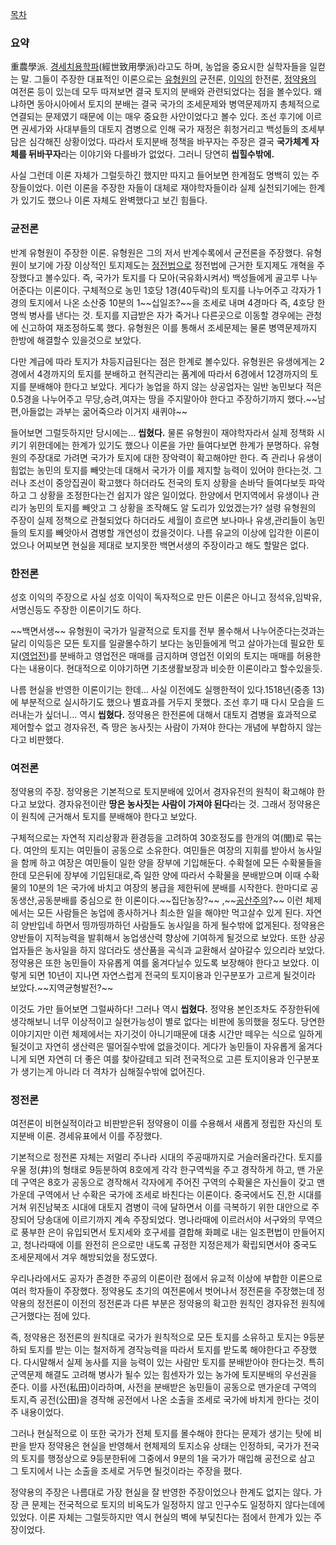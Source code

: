 [[목차]]

=== 요약 ===
重農學派. [[경세치용]]학파(經世致用學派)라고도 하며, 농업을 중요시한 실학자들을 일컫는 말. 그들이 주장한 대표적인 이론으로는 [[유형원]]의 균전론, [[이익]]의 한전론, [[정약용]]의 여전론 등이 있는데 모두 따져보면 결국 토지의 분배와 관련되었다는 점을 볼수있다. 왜냐하면 동아시아에서 토지의 분배는 결국 국가의 조세문제와 병역문제까지 총체적으로 연결되는 문제였기 때문에 이는 매우 중요한 사안이었다고 볼수 있다. 조선 후기에 이르면 권세가와 사대부들의 대토지 겸병으로 인해 국가 재정은 휘청거리고 백성들의 조세부담은 심각해진 상황이었다. 따라서 토지분배 정책을 바꾸자는 주장은 결국 '''국가체계 자체를 뒤바꾸자'''라는 이야기와 다를바가 없었다. 그러니 당연히 '''씹힐수밖에.''' 

사실 그런데 이론 자체가 그럴듯하긴 했지만 따지고 들어보면 한계점도 명백히 있는 주장들이었다. 이런 이론을 주장한 자들이 대체로 재야학자들이라 실제 실천되기에는 한계가 있기도 했으나 이론 자체도 완벽했다고 보긴 힘들다.

=== 균전론 ===
반계 유형원이 주장한 이론. 유형원은 그의 저서 반계수록에서 균전론을 주장했다. 유형원이 보기에 가장 이상적인 토지제도는 [[정전법]]으로 정전법에 근거한 토지제도 개혁을 주장했다고 볼수있다. 즉, 국가가 토지를 다 모아(국유화시켜서) 백성들에게 골고루 나누어준다는 이론이다. 구체적으로 농민 1호당 1경(40두락)의 토지를 나누어주고 각자가 1경의 토지에서 나온 소산중 10분의 1~~십일조?~~을 조세로 내며 4경마다 즉, 4호당 한명씩 병사를 낸다는 것. 토지를 지급받은 자가 죽거나 다른곳으로 이동할 경우에는 관청에 신고하여 재조정하도록 했다. 유형원은 이를 통해서 조세문제는 물론 병역문제까지 한방에 해결할수 있을것으로 보았다.

다만 계급에 따라 토지가 차등지급된다는 점은 한계로 볼수있다. 유형원은 유생에게는 2경에서 4경까지의 토지를 분배하고 현직관리는 품계에 따라서 6경에서 12경까지의 토지를 분배해야 한다고 보았다. 게다가 농업을 하지 않는 상공업자는 일반 농민보다 적은 0.5경을 나누어주고 무당,승려,여자는 땅을 주지말아야 한다고 주장하기까지 했다.~~남편,아들없는 과부는 굶어죽으라 이거지 새퀴야~~  

들어보면 그럴듯하지만 당시에는... '''씹혔다.''' 물론 유형원이 재야학자라서 실제 정책화 시키기 위한데에는 한계가 있기도 했으나 이론을 가만 들여다보면 한계가 분명하다. 유형원의 주장대로 가려면 국가가 토지에 대한 장악력이 확고해야만 한다. 즉 관리나 유생이 힘없는 농민의 토지를 빼앗는데 대해서 국가가 이를 제지할 능력이 있어야 한다는것. 그러나 조선이 중앙집권이 확고했다 하더라도 전국의 토지 상황을 손바닥 들여다보듯 파악하고 그 상황을 조정한다는건 쉽지가 않은 일이었다. 한양에서 먼지역에서 유생이나 관리가 농민의 토지를 빼앗고 그 상황을 조작해도 알 도리가 있었겠는가? 설령 유형원의 주장이 실제 정책으로 관철되었다 하더라도 세월이 흐르면 보나마나 유생,관리들이 농민들의 토지를 빼앗아서 겸병할 개연성이 컸을것이다. 나름 유교의 이상에 입각한 이론이었으나 어찌보면 현실을 제대로 보지못한 백면서생의 주장이라고 해도 할말은 없다.

=== 한전론 ===
성호 이익의 주장으로 사실 성호 이익이 독자적으로 만든 이론은 아니고 정석유,임박유,서명신등도 주장한 이론이기도 하다.

~~백면서생~~ 유형원이 국가가 일괄적으로 토지를 전부 몰수해서 나누어준다는것과는 달리 이익등은 모든 토지를 일괄몰수하기 보다는 농민들에게 먹고 살아가는데 필요한 토지([[영업전]])를 분배하고 영업전은 매매를 금지하며 영업전 이외의 토지는 매매를 허용한다는 내용이다. 현대적으로 이야기하면 기초생활보장과 비슷한 이론이라고 할수있을듯. 

나름 현실을 반영한 이론이기는 한데... 사실 이전에도 실행한적이 있다.1518년(중종 13)에 부분적으로 실시하기도 했으나 별효과를 거두지 못했다. 조선 후기 때 다시 모습을 드러내는가 싶더니... 역시 '''씹혔다.''' 정약용은 한전론에 대해서 대토지 겸병을 효과적으로 제어할수 없고 경자유전, 즉 땅은 농사짓는 사람이 가져야 한다는 개념에 부합하지 않는다고 비판했다.

=== 여전론 ===
정약용의 주장. 정약용은 기본적으로 토지분배에 있어서 경자유전의 원칙이 확고해야 한다고 보았다. 경자유전이란 '''땅은 농사짓는 사람이 가져야 된다'''라는 것. 그래서 정약용은 이 원칙에 근거해서 토지를 분배해야 한다고 보았다. 

구체적으로는 자연적 지리상황과 환경등을 고려하여 30호정도를 한개의 여(閭)로 묶는다. 여안의 토지는 여민들이 공동으로 소유한다. 여민들은 여장의 지휘를 받아서 농사일을 함께 하고 여장은 여민들이 일한 양을 장부에 기입해둔다. 수확철에 모든 수확물들을 한데 모은뒤에 장부에 기입된대로,즉 일한 양에 따라서 수확물을 분배받으며 이때 수확물의 10분의 1은 국가에 바치고 여장의 봉급을 제한뒤에 분배를 시작한다. 한마디로 공동생산,공동분배를 중심으로 한 이론이다.~~집단농장?~~ 
,~~[[공산주의]]?~~
이런 체제에서는 모든 사람들은 농업에 종사하거나 최소한 일을 해야만 먹고살수 있게 된다. 자연히 양반입네 하면서 띵까띵까하던 사람들도 농사일을 하게 될수밖에 없게된다. 정약용은 양반들이 지적능력을 발휘해서 농업생산력 향상에 기여하게 될것으로 보았다. 또한 상공업자들은 농사일을 하지 않더라도 생산품을 곡식과 교환해서 살아갈수 있으리라 보았다. 정약용은 또한 농민들이 자유롭게 여를 옮겨다닐수 있도록 보장해야 한다고 보았다. 이렇게 되면 10년이 지나면 자연스럽게 전국의 토지이용과 인구분포가 고르게 될것이라 보았다.~~지역균형발전?~~

이것도 가만 들어보면 그럴싸하다! 그러나 역시 '''씹혔다.''' 정약용 본인조차도 주장한뒤에 생각해보니 너무 이상적이고 실현가능성이 별로 없다는 비판에 동의했을 정도다. 당연한 이야기지만 이런 체제에서는 자기것이 아니기때문에 대충 시간만 떼우는 식으로 일하게 될것이고 자연히 생산력은 떨어질수밖에 없을것이다. 게다가 농민들이 자유롭게 옮겨다니게 되면 자연히 더 좋은 여를 찾아갈테고 되려 전국적으로 고른 토지이용과 인구분포가 생기는게 아니라 더 격차가 심해질수밖에 없어진다.

=== 정전론 ===
여전론이 비현실적이라고 비판받은뒤 정약용이 이를 수용해서 새롭게 정립한 자신의 토지분배 이론. 경세유표에서 이를 주장했다.

기본적으로 정전론 자체는 저멀리 주나라 시대의 주공때까지로 거슬러올라간다. 토지를 우물 정(井)의 형태로 9등분하여 8호에게 각각 한구역씩을 주고 경작하게 하고, 맨 가운데 구역은 8호가 공동으로 경작해서 각자에게 주어진 구역의 수확물은 자신들이 갖고 맨가운데 구역에서 난 수확은 국가에 조세로 바친다는 이론이다. 중국에서도 진,한 시대를 거쳐 위진남북조 시대에 대토지 겸병이 극에 달하면서 이를 극복하기 위한 대안으로 주장되어 당송대에 이르기까지 계속 주장되었다. 명나라때에 이르러서야 서구와의 무역으로 풍부한 은이 유입되면서 토지세와 호구세를 결합해 화폐로 내는 일조편법이 만들어지고, 청나라때에 이를 완전히 은으로만 내도록 규정한 지정은제가 확립되면서야 중국도 조세문제에서 겨우 해방되었을 정도였다.

우리나라에서도 공자가 존경한 주공의 이론이란 점에서 유교적 이상에 부합한 이론으로 여러 학자들이 주장했다. 정약용도 초기의 여전론에서 벗어나서 정전론을 주장했는데 정약용의 정전론이 이전의 정전론과 다른 부분은 정약용의 확고한 원칙인 경자유전 원칙에 근거했다는 점에 있다.

즉, 정약용은 정전론의 원칙대로 국가가 원칙적으로 모든 토지를 소유하고 토지는 9등분하되 토지를 받는 이는 철저하게 경작능력을 따라서 토지를 받도록 해야한다고 주장했다. 다시말해서 실제 농사를 지을 능력이 있는 사람만 토지를 분배받아야 한다는것. 특히 군역문제 해결도 고려해 병사가 될수 있는 힘센자가 있는 농가에 토지분배의 우선권을 준다. 이를 사전(私田)이라하며, 사전을 분배받은 농민들이 공동으로 맨가운데 구역의 토지,즉 공전(公田)을 경작해 공전에서 나온 소출을 조세로 국가에 바치게 한다는 것이 주 내용이었다.

그러나 현실적으로 이 또한 국가가 전체 토지를 몰수해야 한다는 문제가 생기는 탓에 비판을 받자 정약용은 현실을 반영해서 현체제의 토지소유 상태는 인정하되, 국가가 전국의 토지를 행정상으로 9등분한뒤에 그중에서 9분의 1을 국가가 매입해 공전으로 삼고 그 토지에서 나는 소출을 조세로 거두면 될것이라는 주장을 폈다.

정약용의 주장은 나름대로 가장 현실을 잘 반영한 주장이었으나 한계도 없지는 않다. 가장 큰 문제는 전국적으로 토지의 비옥도가 일정하지 않고 인구수도 일정하지 않다는데에 있었다. 이론 자체는 그럴듯하지만 역시 현실의 벽에 부딫친다는 점에서 한계가 있는 주장이었다.




